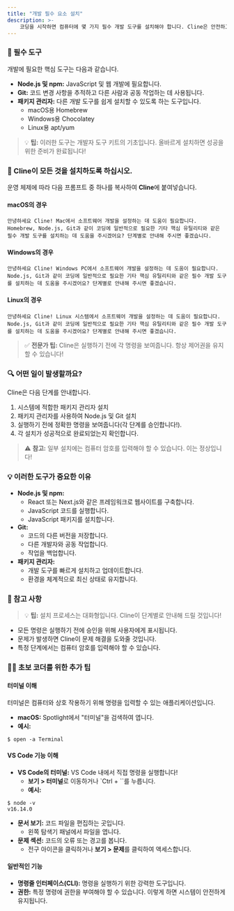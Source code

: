```yaml
---
title: "개발 필수 요소 설치"
description: >-
    코딩을 시작하면 컴퓨터에 몇 가지 필수 개발 도구를 설치해야 합니다. Cline은 안전하고 안내된 방식으로 필요한 모든 것을 설치하는 데 도움을 줄 수 있습니다.
---
```


### 🧰 필수 도구

개발에 필요한 핵심 도구는 다음과 같습니다.

-   **Node.js 및 npm:** JavaScript 및 웹 개발에 필요합니다.
-   **Git:** 코드 변경 사항을 추적하고 다른 사람과 공동 작업하는 데 사용됩니다.
-   **패키지 관리자:** 다른 개발 도구를 쉽게 설치할 수 있도록 하는 도구입니다.
    -   macOS용 Homebrew
    -   Windows용 Chocolatey
    -   Linux용 apt/yum

> 💡 **팁:** 이러한 도구는 개발자 도구 키트의 기초입니다. 올바르게 설치하면 성공을 위한 준비가 완료됩니다!

### 🚀 Cline이 모든 것을 설치하도록 하십시오.

운영 체제에 따라 다음 프롬프트 중 하나를 복사하여 **Cline**에 붙여넣습니다.

#### macOS의 경우

```
안녕하세요 Cline! Mac에서 소프트웨어 개발을 설정하는 데 도움이 필요합니다. Homebrew, Node.js, Git과 같이 코딩에 일반적으로 필요한 기타 핵심 유틸리티와 같은 필수 개발 도구를 설치하는 데 도움을 주시겠어요? 단계별로 안내해 주시면 좋겠습니다.
```

#### Windows의 경우

```
안녕하세요 Cline! Windows PC에서 소프트웨어 개발을 설정하는 데 도움이 필요합니다. Node.js, Git과 같이 코딩에 일반적으로 필요한 기타 핵심 유틸리티와 같은 필수 개발 도구를 설치하는 데 도움을 주시겠어요? 단계별로 안내해 주시면 좋겠습니다.
```

#### Linux의 경우

```
안녕하세요 Cline! Linux 시스템에서 소프트웨어 개발을 설정하는 데 도움이 필요합니다. Node.js, Git과 같이 코딩에 일반적으로 필요한 기타 핵심 유틸리티와 같은 필수 개발 도구를 설치하는 데 도움을 주시겠어요? 단계별로 안내해 주시면 좋겠습니다.
```

> ✅ **전문가 팁:** Cline은 실행하기 전에 각 명령을 보여줍니다. 항상 제어권을 유지할 수 있습니다!

### 🔍 어떤 일이 발생할까요?

Cline은 다음 단계를 안내합니다.

1. 시스템에 적합한 패키지 관리자 설치
2. 패키지 관리자를 사용하여 Node.js 및 Git 설치
3. 실행하기 전에 정확한 명령을 보여줍니다(각 단계를 승인합니다!).
4. 각 설치가 성공적으로 완료되었는지 확인합니다.

> ⚠️ **참고:** 일부 설치에는 컴퓨터 암호를 입력해야 할 수 있습니다. 이는 정상입니다!

### 💡 이러한 도구가 중요한 이유

-   **Node.js 및 npm:**
    -   React 또는 Next.js와 같은 프레임워크로 웹사이트를 구축합니다.
    -   JavaScript 코드를 실행합니다.
    -   JavaScript 패키지를 설치합니다.
-   **Git:**
    -   코드의 다른 버전을 저장합니다.
    -   다른 개발자와 공동 작업합니다.
    -   작업을 백업합니다.
-   **패키지 관리자:**
    -   개발 도구를 빠르게 설치하고 업데이트합니다.
    -   환경을 체계적으로 최신 상태로 유지합니다.

### 🧩 참고 사항

> 💡 **팁:** 설치 프로세스는 대화형입니다. Cline이 단계별로 안내해 드릴 것입니다!

-   모든 명령은 실행하기 전에 승인을 위해 사용자에게 표시됩니다.
-   문제가 발생하면 Cline이 문제 해결을 도와줄 것입니다.
-   특정 단계에서는 컴퓨터 암호를 입력해야 할 수 있습니다.

### 🧑‍💻 초보 코더를 위한 추가 팁

#### 터미널 이해

터미널은 컴퓨터와 상호 작용하기 위해 명령을 입력할 수 있는 애플리케이션입니다.

-   **macOS:** Spotlight에서 "터미널"을 검색하여 엽니다.
-   **예시:**

```
$ open -a Terminal
```

#### VS Code 기능 이해

-   **VS Code의 터미널:** VS Code 내에서 직접 명령을 실행합니다!
    -   **보기 > 터미널**로 이동하거나 \`Ctrl + \`\`를 누릅니다.
    -   **예시:**

```
$ node -v
v16.14.0
```

-   **문서 보기:** 코드 파일을 편집하는 곳입니다.
    -   왼쪽 탐색기 패널에서 파일을 엽니다.
-   **문제 섹션:** 코드의 오류 또는 경고를 봅니다.
    -   전구 아이콘을 클릭하거나 **보기 > 문제**를 클릭하여 액세스합니다.

#### 일반적인 기능

-   **명령줄 인터페이스(CLI):** 명령을 실행하기 위한 강력한 도구입니다.
-   **권한:** 특정 명령에 권한을 부여해야 할 수 있습니다. 이렇게 하면 시스템이 안전하게 유지됩니다.
